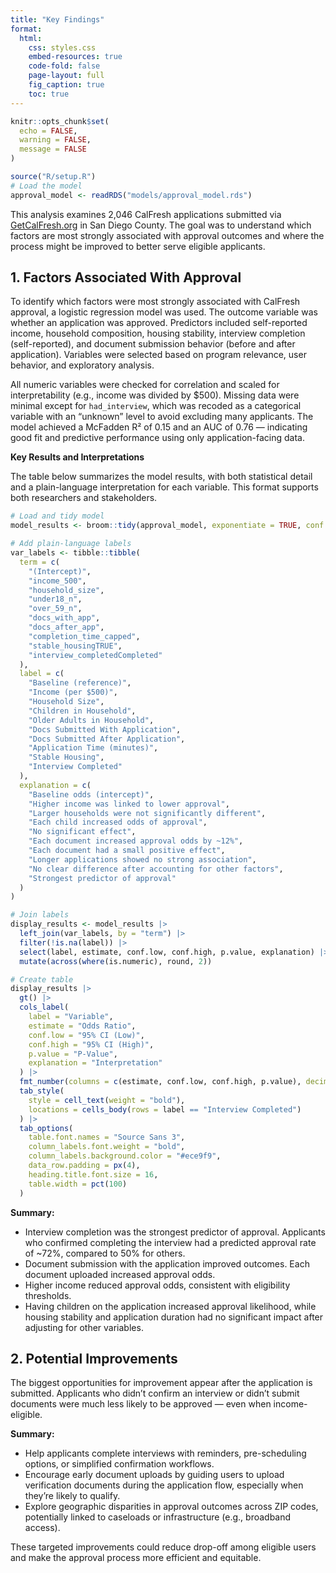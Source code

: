```yaml
---
title: "Key Findings"
format:
  html:
    css: styles.css
    embed-resources: true
    code-fold: false
    page-layout: full
    fig_caption: true
    toc: true
---
```


```r
knitr::opts_chunk$set(
  echo = FALSE,
  warning = FALSE,
  message = FALSE
)

source("R/setup.R")
# Load the model 
approval_model <- readRDS("models/approval_model.rds")
```

This analysis examines 2,046 CalFresh applications submitted via [GetCalFresh.org](GetCalFresh.org) in San Diego County. The goal was to understand which factors are most strongly associated with approval outcomes and where the process might be improved to better serve eligible applicants.

## 1. Factors Associated With Approval

To identify which factors were most strongly associated with CalFresh approval, a logistic regression model was used. The outcome variable was whether an application was approved. Predictors included self-reported income, household composition, housing stability, interview completion (self-reported), and document submission behavior (before and after application). Variables were selected based on program relevance, user behavior, and exploratory analysis.

All numeric variables were checked for correlation and scaled for interpretability (e.g., income was divided by \$500). Missing data were minimal except for `had_interview`, which was recoded as a categorical variable with an "unknown" level to avoid excluding many applicants. The model achieved a McFadden R² of 0.15 and an AUC of 0.76 — indicating good fit and predictive performance using only application-facing data.

**Key Results and Interpretations**

The table below summarizes the model results, with both statistical detail and a plain-language interpretation for each variable. This format supports both researchers and stakeholders.

```r
# Load and tidy model
model_results <- broom::tidy(approval_model, exponentiate = TRUE, conf.int = TRUE)

# Add plain-language labels
var_labels <- tibble::tibble(
  term = c(
    "(Intercept)",
    "income_500",
    "household_size",
    "under18_n",
    "over_59_n",
    "docs_with_app",
    "docs_after_app",
    "completion_time_capped",
    "stable_housingTRUE",
    "interview_completedCompleted"
  ),
  label = c(
    "Baseline (reference)",
    "Income (per $500)",
    "Household Size",
    "Children in Household",
    "Older Adults in Household",
    "Docs Submitted With Application",
    "Docs Submitted After Application",
    "Application Time (minutes)",
    "Stable Housing",
    "Interview Completed"
  ),
  explanation = c(
    "Baseline odds (intercept)",
    "Higher income was linked to lower approval",
    "Larger households were not significantly different",
    "Each child increased odds of approval",
    "No significant effect",
    "Each document increased approval odds by ~12%",
    "Each document had a small positive effect",
    "Longer applications showed no strong association",
    "No clear difference after accounting for other factors",
    "Strongest predictor of approval"
  )
)

# Join labels
display_results <- model_results |>
  left_join(var_labels, by = "term") |>
  filter(!is.na(label)) |>
  select(label, estimate, conf.low, conf.high, p.value, explanation) |>
  mutate(across(where(is.numeric), round, 2))

# Create table
display_results |>
  gt() |>
  cols_label(
    label = "Variable",
    estimate = "Odds Ratio",
    conf.low = "95% CI (Low)",
    conf.high = "95% CI (High)",
    p.value = "P-Value",
    explanation = "Interpretation"
  ) |>
  fmt_number(columns = c(estimate, conf.low, conf.high, p.value), decimals = 2) |>
  tab_style(
    style = cell_text(weight = "bold"),
    locations = cells_body(rows = label == "Interview Completed")
  ) |>
  tab_options(
    table.font.names = "Source Sans 3",
    column_labels.font.weight = "bold",
    column_labels.background.color = "#ece9f9",
    data_row.padding = px(4),
    heading.title.font.size = 16,
    table.width = pct(100)
  )
```

:::{.callout-purple}
**Summary:**

- Interview completion was the strongest predictor of approval. Applicants who confirmed completing the interview had a predicted approval rate of ~72%, compared to 50% for others.
- Document submission with the application improved outcomes. Each document uploaded increased approval odds.
- Higher income reduced approval odds, consistent with eligibility thresholds.
- Having children on the application increased approval likelihood, while housing stability and application duration had no significant impact after adjusting for other variables.
:::

## 2. Potential Improvements

The biggest opportunities for improvement appear after the application is submitted. Applicants who didn’t confirm an interview or didn’t submit documents were much less likely to be approved — even when income-eligible. 

:::{.callout-purple}
**Summary:**

- Help applicants complete interviews with reminders, pre-scheduling options, or simplified confirmation workflows.
- Encourage early document uploads by guiding users to upload verification documents during the application flow, especially when they're likely to qualify.
- Explore geographic disparities in approval outcomes across ZIP codes, potentially linked to caseloads or infrastructure (e.g., broadband access).

These targeted improvements could reduce drop-off among eligible users and make the approval process more efficient and equitable.
:::


